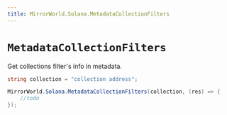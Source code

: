```yaml
---
title: MirrorWorld.Solana.MetadataCollectionFilters
---
```


# `MetadataCollectionFilters`

Get collections filter's info in metadata.

```csharp
string collection = "collection address";

MirrorWorld.Solana.MetadataCollectionFilters(collection, (res) => {
    //todo
});
```